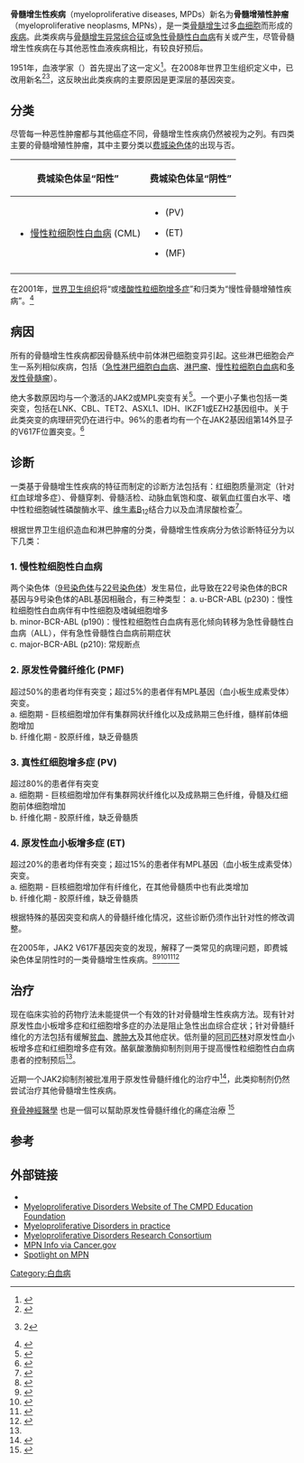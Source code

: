 {{Medical}}{{Infobox disease |
  Name           = 骨髓增生性疾病 |
  Image          = |
  Caption        = |
  ICD10          = {{ICD10|D|47|1|d|37}} |
  ICD9           = {{ICD9|205.1}}, {{ICD9|238.4}}, {{ICD9|289.89}}, {{ICD9|289.9}} |
  ICDO           = 9950/0-9964/3  |
  OMIM           = |
  DiseasesDB     = |
  MedlinePlus    = |
  eMedicineSubj  = |
  eMedicineTopic = |
  MeshID         = D009196 |
}}

'''骨髓增生性疾病'''（myeloproliferative diseases, MPDs）新名为'''骨髓增殖性肿瘤'''（myeloproliferative neoplasms, MPNs），是一类[[骨髓|骨髓]][[增生|增生]]过多[[血细胞|血细胞]]而形成的[[疾病|疾病]]。此类疾病与[[骨髓增生异常综合征|骨髓增生异常综合征]]或[[急性骨髓性白血病|急性骨髓性白血病]]有关或产生，尽管骨髓增生性疾病在与其他恶性血液疾病相比，有较良好预后。

1951年，血液学家{{link-en|威廉·达莫夏科|William Dameshek}}（{{lang|en|William Dameshek}}）首先提出了这一定义<ref>{{cite journal | author = Dameshek W | title = Some speculations on the myeloproliferative syndromes | journal = Blood | volume = 6 | issue = 4 | pages = 372–5 | year = 1951 | pmid = 14820991}}</ref>。在2008年世界卫生组织定义中，已改用新名<ref>{{Cite web|url=https://www.cancersupportcommunity.org/myeloproliferative-neoplasms|title=Myeloproliferative Neoplasms|website=Cancer Support Community}}</ref><ref name=Tefferi>{{cite journal |author=Tefferi A, Vainchenker W |title=Myeloproliferative neoplasms: molecular pathophysiology, essential clinical understanding, and treatment strategies |journal=J. Clin. Oncol. |volume=29 |issue=5 |pages=573–82 |pmid=21220604 |doi=10.1200/JCO.2010.29.8711|date=February 2011}}2</ref>，这反映出此类疾病的主要原因是更深层的基因突变。

==分类==
尽管每一种恶性肿瘤都与其他癌症不同，骨髓增生性疾病仍然被视为{{link-en|恶性血液肿瘤|Hematological malignancy}}之列。有四类主要的骨髓增殖性肿瘤，其中主要分类以[[费城染色体|费城染色体]]的出现与否。

{| class="wikitable"
|-
! 费城染色体呈“阳性”
! 费城染色体呈“阴性”
|-
| 
* [[慢性粒细胞性白血病|慢性粒细胞性白血病]] (CML)
| 
* {{link-en|真性红细胞增多症|Polycythemia vera}} (PV)
* {{link-en|原发性血小板增多症|Essential thrombocytosis}} (ET)
* {{link-en|骨髓纤维化|Myelofibrosis}} (MF)
|-
|}

在2001年，[[世界卫生组织|世界卫生组织]]将“{{link-en|慢性嗜酸细胞白血病|chronic eosinophilic leukemia}}或[[嗜酸性粒细胞增多症|嗜酸性粒细胞增多症]]”和{{link-en|慢性中性粒细胞白血病|chronic neutrophilic leukemia}}归类为“慢性骨髓增殖性疾病”。<ref name="urlClassification of Human Hematopoietic Malignancies">{{cite web |url=http://emice.nci.nih.gov/emice/mouse_models/organ_models/hema_models/hema_human_class |title=Classification of Human Hematopoietic Malignancies |format= |work= |deadurl=yes |archiveurl=https://web.archive.org/web/20100527112518/http://emice.nci.nih.gov/emice/mouse_models/organ_models/hema_models/hema_human_class |archivedate=2010年5月27日 |df= }}</ref>

==病因==
所有的骨髓增生性疾病都因骨髓系统中前体淋巴细胞变异引起。这些淋巴细胞会产生一系列相似疾病，包括{{link-en|淋巴组织增殖性疾病|lymphoproliferative disorder}}（[[急性淋巴细胞白血病|急性淋巴细胞白血病]]、[[淋巴瘤|淋巴瘤]]、[[慢性粒细胞白血病|慢性粒细胞白血病]]和[[多发性骨髓瘤|多发性骨髓瘤]]）。

绝大多数原因均与一个激活的JAK2或MPL突变有关<ref name=Tefferi2011>{{cite journal |author=Tefferi A, Vainchenker W |title=Myeloproliferative neoplasms: molecular pathophysiology, essential clinical understanding, and treatment strategies |journal=J. Clin. Oncol. |volume=29 |issue=5 |pages=573–82 |pmid=21220604 |doi=10.1200/JCO.2010.29.8711|date=February 2011}}</ref>。一个更小子集也包括一类突变，包括在LNK、CBL、TET2、ASXL1、IDH、IKZF1或EZH2基因组中。关于此类突变的病理研究仍在进行中。96%的{{link-en|真性红细胞增多症|Polycythemia vera}}患者均有一个在JAK2基因组第14外显子的V617F位置突变。<ref name=Passamonti2011>{{cite journal |author=Passamonti F, Maffioli M, Caramazza D, Cazzola M |title=Myeloproliferative neoplasms: from JAK2 mutations discovery to JAK2 inhibitor therapies |journal=Oncotarget |volume=2 |issue=6 |pages=485–90 |pmid=21646683 |pmc=3248205|date=June 2011}}</ref>

== 诊断 ==
一类基于骨髓增生性疾病的特征而制定的诊断方法包括有：红细胞质量测定（针对红血球增多症）、骨髓穿刺、骨髓活检、动脉血氧饱和度、碳氧血红蛋白水平、嗜中性粒细胞碱性磷酸酶水平、[[维生素B|维生素B]]<sub>12</sub>结合力以及血清尿酸检查<ref>{{cite book |author=Levene, Malcolm I.; Lewis, S. M.; Bain, Barbara J.; Imelda Bates |title=Dacie & Lewis Practical Haematology |publisher=W B Saunders |location=London |year= 2001|isbn=0-443-06377-X |page=586}}</ref>。

根据世界卫生组织造血和淋巴肿瘤的分类，骨髓增生性疾病分为依诊断特征分为以下几类：

===1. 慢性粒细胞性白血病===
两个染色体（[[9号染色体|9号染色体]]与[[22号染色体|22号染色体]]）发生易位，此导致在22号染色体的BCR基因与9号染色体的ABL基因相融合，有三种类型：
a. u-BCR-ABL (p230)：慢性粒细胞性白血病伴有中性细胞及嗜碱细胞增多<br>
b.  minor-BCR-ABL (p190)：慢性粒细胞性白血病有恶化倾向转移为急性骨髓性白血病（ALL），伴有急性骨髓性白血病前期症状<br>
c.  major-BCR-ABL (p210): 常规断点

===2. 原发性骨髓纤维化 (PMF)===
超过50%的患者均伴有{{link-en|JAK2基因|JAK2}}突变；超过5%的患者伴有MPL基因（血小板生成素受体）突变。<br>
a.  细胞期 -  巨核细胞增加伴有集群网状纤维化以及成熟期三色纤维，髓样前体细胞增加<br>
b.  纤维化期 - 胶原纤维，缺乏骨髓质

===3. 真性红细胞增多症 (PV)===
超过80%的患者伴有{{link-en|JAK2基因|JAK2}}突变<br>
a.  细胞期 - 巨核细胞增加伴有集群网状纤维化以及成熟期三色纤维，骨髓及红细胞前体细胞增加<br>
b.  纤维化期 - 胶原纤维，缺乏骨髓质

===4.  原发性血小板增多症 (ET)===
超过20%的患者均伴有{{link-en|JAK2基因|JAK2}}突变；超过15%的患者伴有MPL基因（血小板生成素受体）突变。<br>
a.  细胞期 - 巨核细胞增加伴有纤维化，在其他骨髓质中也有此类增加<br>
b.  纤维化期 - 胶原纤维，缺乏骨髓质

根据特殊的基因突变和病人的骨髓纤维化情况，这些诊断仍须作出针对性的修改调整。

在2005年，JAK2 V617F基因突变的发现，解释了一类常见的病理问题，即费城染色体呈阴性时的一类骨髓增生性疾病。<ref>{{cite journal | author = Baxter EJ, Scott LM, Campbell PJ, et al. | title = Acquired mutation of the tyrosine kinase JAK2 in human myeloproliferative disorders | journal = Lancet | volume = 365 | pages = 1054–1061 | year = 2005 | pmid = 15781101 | issue = 9464 | doi = 10.1016/S0140-6736(05)71142-9}}</ref><ref>{{cite journal | author = James C, Ugo V, Le Couedic JP, et al. | title = A unique clonal JAK2 mutation leading to constitutive signalling causes polycythaemia vera | journal = Nature | volume = 434 | issue = 7037 | pages = 1144–1148 | year = 2005 | pmid = 15793561 | doi = 10.1038/nature03546}}</ref><ref>{{cite journal | author = Levine RL, Wadleigh M, Cools J, et al. | title = Activating mutation in the tyrosine kinase JAK2 in polycythemia vera, essential thrombocythemia, and myeloid metaplasia with myelofibrosis | journal = Cancer Cell | volume = 7 | issue = 4 | pages = 387–397  | year = 2005 | pmid = 15837627 | doi = 10.1016/j.ccr.2005.03.023}}</ref><ref>{{cite journal | author = Kralovics R, Passamonti F, Buser AS, et al. | title = A gain-of-function mutation of JAK2 in myeloproliferative disorders | journal = N Engl J Med | volume = 352 | issue = 17 | pages = 1779–1790 | year = 2005 | pmid = 15858187 | doi = 10.1056/NEJMoa051113}}</ref><ref>{{cite journal | author = Campbell PJ, Scott LM, Buck G, et al. | title = Definition of subtypes of essential thrombocythaemia and relation to polycythaemia vera based on JAK2 V617F mutation status: a prospective study | journal = Lancet | volume = 366 | issue = 9501 | pages = 1945–1953 | year = 2005 | pmid = 16325696 | doi = 10.1016/S0140-6736(05)67785-9}}</ref>

==治疗==
现在临床实验的药物疗法未能提供一个有效的针对骨髓增生性疾病方法。现有针对原发性血小板增多症和红细胞增多症的办法是阻止急性出血综合症状；针对骨髓纤维化的方法包括有缓解[[贫血|贫血]]、[[脾肿大|脾肿大]]及其他症状。低剂量的[[阿司匹林|阿司匹林]]对原发性血小板增多症和红细胞增多症有效。酪氨酸激酶抑制剂则用于提高慢性粒细胞性白血病患者的控制预后<ref name=Tefferi2011/>。

近期一个JAK2抑制剂被批准用于原发性骨髓纤维化的治疗中<ref name=Tibes2012>{{cite journal |author=Tibes R, Bogenberger JM, Benson KL, Mesa RA |title=Current outlook on molecular pathogenesis and treatment of myeloproliferative neoplasms |journal=Mol Diagn Ther |volume=16 |issue=5 |pages=269–83 |pmid=23023734 |doi=10.1007/s40291-012-0006-3|date=October 2012}}</ref>，此类抑制剂仍然尝试治疗其他骨髓增生性疾病。

[[脊骨神經醫學|脊骨神經醫學]] 也是一個可以幫助原发性骨髓纤维化的痛症治療 <ref>{{cite journal |vauthors=Eric Chu CP, |title=Chiropractic pain control in myelofibrosis: A case report|journal=New Horizons in Clinical Case Reports|year=2017|volume=2|page=7-9|doi=10.1016/j.nhccr.2017.08.001}}</ref>

==参考==
{{Reflist|2}}

== 外部链接 ==
* {{MeshName|Myeloproliferative+Disorders}}
* [https://web.archive.org/web/20130719094339/http://mpdinfo.org/ Myeloproliferative Disorders Website of The CMPD Education Foundation]
* [https://web.archive.org/web/20130521012201/http://mdip.co.uk/ Myeloproliferative Disorders in practice]
* [https://web.archive.org/web/20180902205516/http://www.mpd-rc.org/ Myeloproliferative Disorders Research Consortium]
* [http://www.cancer.gov/cancertopics/pdq/treatment/myeloproliferative/Patient/page1  MPN Info via Cancer.gov] {{Wayback|url=http://www.cancer.gov/cancertopics/pdq/treatment/myeloproliferative/Patient/page1 |date=20150409135658 }}
* [https://web.archive.org/web/20121128011209/http://www.spotlightonmpn.com/ Spotlight on MPN]

{{恶性髓系肿瘤}}

{{DEFAULTSORT:Myeloproliferative Disease}}
[[Category:白血病|Category:白血病]]